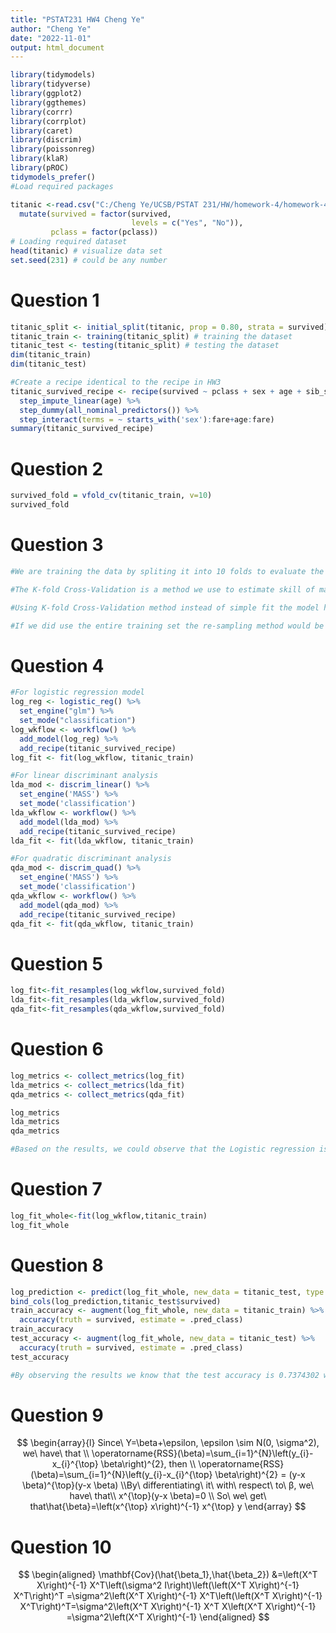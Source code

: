 ---
title: "PSTAT231 HW4 Cheng Ye"
author: "Cheng Ye"
date: "2022-11-01"
output: html_document
---

```{r include= FALSE}
library(tidymodels)
library(tidyverse)
library(ggplot2)
library(ggthemes)
library(corrr)
library(corrplot)
library(caret)
library(discrim)
library(poissonreg)
library(klaR)
library(pROC)
tidymodels_prefer()
#Load required packages
```


```{r}
titanic <-read.csv("C:/Cheng Ye/UCSB/PSTAT 231/HW/homework-4/homework-4/data/titanic.csv") %>%
  mutate(survived = factor(survived, 
                           levels = c("Yes", "No")),
         pclass = factor(pclass))
# Loading required dataset
head(titanic) # visualize data set
set.seed(231) # could be any number

```


# Question 1
```{r}
titanic_split <- initial_split(titanic, prop = 0.80, strata = survived) # split the data and stratified on survived,train 80%, test 20%
titanic_train <- training(titanic_split) # training the dataset
titanic_test <- testing(titanic_split) # testing the dataset
dim(titanic_train)
dim(titanic_test)

#Create a recipe identical to the recipe in HW3
titanic_survived_recipe <- recipe(survived ~ pclass + sex + age + sib_sp + parch + fare, titanic_train) %>%
  step_impute_linear(age) %>%
  step_dummy(all_nominal_predictors()) %>%
  step_interact(terms = ~ starts_with('sex'):fare+age:fare)
summary(titanic_survived_recipe)
```
# Question 2
```{r}
survived_fold = vfold_cv(titanic_train, v=10)
survived_fold

```

# Question 3
```{r}
#We are training the data by spliting it into 10 folds to evaluate the model's ability when given new data.

#The K-fold Cross-Validation is a method we use to estimate skill of machine learning models, the method is that it split the dataset into K number of folds and is used to evaluate the model's ability when given new data.

#Using K-fold Cross-Validation method instead of simple fit the model helps us avoid overfitting and gives the model the opportunity to train on multiple train-test splits.

#If we did use the entire training set the re-sampling method would be LOOCV (leave-one-out cross validation).
```

# Question 4
```{r}

#For logistic regression model 
log_reg <- logistic_reg() %>% 
  set_engine("glm") %>% 
  set_mode("classification")
log_wkflow <- workflow() %>% 
  add_model(log_reg) %>% 
  add_recipe(titanic_survived_recipe)
log_fit <- fit(log_wkflow, titanic_train)

#For linear discriminant analysis
lda_mod <- discrim_linear() %>% 
  set_engine('MASS') %>% 
  set_mode('classification')
lda_wkflow <- workflow() %>% 
  add_model(lda_mod) %>% 
  add_recipe(titanic_survived_recipe)
lda_fit <- fit(lda_wkflow, titanic_train)

#For quadratic discriminant analysis
qda_mod <- discrim_quad() %>% 
  set_engine('MASS') %>% 
  set_mode('classification')
qda_wkflow <- workflow() %>% 
  add_model(qda_mod) %>% 
  add_recipe(titanic_survived_recipe)
qda_fit <- fit(qda_wkflow, titanic_train)

```

# Question 5
```{r}
log_fit<-fit_resamples(log_wkflow,survived_fold)
lda_fit<-fit_resamples(lda_wkflow,survived_fold)
qda_fit<-fit_resamples(qda_wkflow,survived_fold)

```

# Question 6
```{r}
log_metrics <- collect_metrics(log_fit)
lda_metrics <- collect_metrics(lda_fit)
qda_metrics <- collect_metrics(qda_fit)

log_metrics
lda_metrics
qda_metrics

#Based on the results, we could observe that the Logistic regression is the best model in this case because logistic regression method has highest accuracy among the three models and the second lowest standard error for accuracy among the three models, hence it is the most accurate in this case

```

# Question 7
```{r}
log_fit_whole<-fit(log_wkflow,titanic_train)
log_fit_whole
```

# Question 8
```{r}
log_prediction <- predict(log_fit_whole, new_data = titanic_test, type = "class")
bind_cols(log_prediction,titanic_test$survived)
train_accuracy <- augment(log_fit_whole, new_data = titanic_train) %>%
  accuracy(truth = survived, estimate = .pred_class)
train_accuracy
test_accuracy <- augment(log_fit_whole, new_data = titanic_test) %>%
  accuracy(truth = survived, estimate = .pred_class)
test_accuracy

#By observing the results we know that the test accuracy is 0.7374302 while the train accuracy is 0.8286517, so the training accuracy is higher than that of the testing accuracy.
```

# Question 9

$$
\begin{array}{l}
Since\ Y=\beta+\epsilon, \epsilon \sim N(0, \sigma^2), we\ have\ that \\ \operatorname{RSS}(\beta)=\sum_{i=1}^{N}\left(y_{i}-x_{i}^{\top} \beta\right)^{2}, then \\
\operatorname{RSS}(\beta)=\sum_{i=1}^{N}\left(y_{i}-x_{i}^{\top} \beta\right)^{2} = (y-x \beta)^{\top}(y-x \beta) \\By\ differentiating\ it\ with\ respect\ to\ β, we\ have\ that\\
x^{\top}(y-x \beta)=0 \\
So\ we\ get\ that\hat{\beta}=\left(x^{\top} x\right)^{-1} x^{\top} y
\end{array}
$$


# Question 10
$$
\begin{aligned}
\mathbf{Cov}(\hat{\beta_1},\hat{\beta_2}) &=\left(X^T X\right)^{-1} X^T\left(\sigma^2 I\right)\left(\left(X^T X\right)^{-1} X^T\right)^T =\sigma^2\left(X^T X\right)^{-1} X^T\left(\left(X^T X\right)^{-1} X^T\right)^T=\sigma^2\left(X^T X\right)^{-1} X^T X\left(X^T X\right)^{-1} =\sigma^2\left(X^T X\right)^{-1}
\end{aligned}
$$














